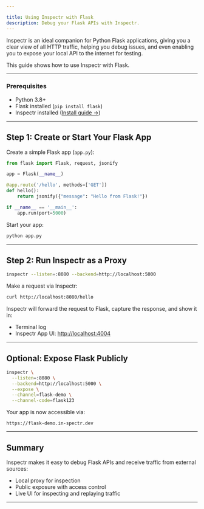 ```yaml
---

title: Using Inspectr with Flask
description: Debug your Flask APIs with Inspectr.
---
```



<FlowBase client:only="react" />


[//]: # (# Using Inspectr with Flask &#40;Python&#41;)

Inspectr is an ideal companion for Python Flask applications, giving you a clear view of all HTTP traffic, helping you debug issues, and even enabling you to expose your local API to the internet for testing.

This guide shows how to use Inspectr with Flask.

---

### Prerequisites

* Python 3.8+
* Flask installed (`pip install flask`)
* Inspectr installed ([Install guide →](/docs/getting-started/installation))

---

## Step 1: Create or Start Your Flask App

Create a simple Flask app (`app.py`):

```python
from flask import Flask, request, jsonify

app = Flask(__name__)

@app.route('/hello', methods=['GET'])
def hello():
    return jsonify({"message": "Hello from Flask!"})

if __name__ == '__main__':
    app.run(port=5000)
```

Start your app:

```bash
python app.py
```

---

## Step 2: Run Inspectr as a Proxy

```bash
inspectr --listen=:8080 --backend=http://localhost:5000
```

Make a request via Inspectr:

```bash
curl http://localhost:8080/hello
```

Inspectr will forward the request to Flask, capture the response, and show it in:

* Terminal log
* Inspectr App UI: [http://localhost:4004](http://localhost:4004)

---

## Optional: Expose Flask Publicly

<FlowIngress client:only="react" />

```bash
inspectr \
  --listen=:8080 \
  --backend=http://localhost:5000 \
  --expose \
  --channel=flask-demo \
  --channel-code=flask123
```

Your app is now accessible via:

```
https://flask-demo.in-spectr.dev
```

---

## Summary

Inspectr makes it easy to debug Flask APIs and receive traffic from external sources:

* Local proxy for inspection
* Public exposure with access control
* Live UI for inspecting and replaying traffic

---

[//]: # (## 📚 Related Topics)
[//]: # ()
[//]: # (* [Expose Publicly →]&#40;/exposing/exposing-publicly&#41;)
[//]: # (* [Quick Start →]&#40;/getting-started/quick-start&#41;)
[//]: # (* [Webhook Debugging →]&#40;/guides/webhook-debugging&#41;)
